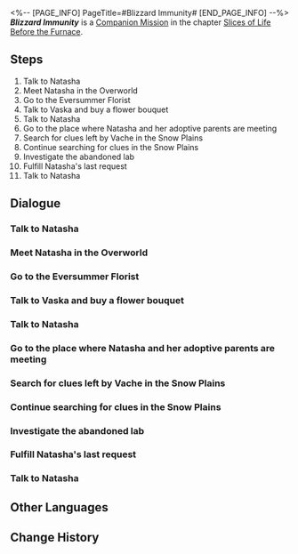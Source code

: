 <%-- [PAGE_INFO]
PageTitle=#Blizzard Immunity#
[END_PAGE_INFO] --%>
{{Stub|Dialogue, characters, and location(s)}}
{{Mission Infobox
|id            = 2011401
|title         = 
|image         = Mission Blizzard Immunity.png
|type          = Companion
|event_name    = 
|chapter       = Slices of Life Before the Furnace (Companion Mission Chapter)
|requirements  = [[Companion Mission]] ''[[Blizzard Immunity]]'' completed
|summary       = <!--official mission summary from Fate's Atlas-->
|characters    = <!--characters that appear in this mission-->
|startLocation = <!--location as it intially appears on the mission screen-->
|world         = <!--i.e. Penacony-->
|area          = <!--i.e. A Child's Dream-->
|prev          = 
|next          = 
|exp           = 350
|credits       = 25000
|stellarJade   = 
|other         = {{Card List|Traveler's Guide*2; Shield*200; "Kindling"*1|delim=;}}
}}
'''''Blizzard Immunity''''' is a [[Companion Mission]] in the chapter [[Slices of Life Before the Furnace (Companion Mission Chapter)|Slices of Life Before the Furnace]].

==Steps==
# Talk to Natasha
# Meet Natasha in the Overworld
# Go to the Eversummer Florist
# Talk to Vaska and buy a flower bouquet
# Talk to Natasha
# Go to the place where Natasha and her adoptive parents are meeting
# Search for clues left by Vache in the Snow Plains
# Continue searching for clues in the Snow Plains
# Investigate the abandoned lab
# Fulfill Natasha's last request
# Talk to Natasha

<!--
==Gameplay Notes==

--><!--
==Trial Character==

-->
==Dialogue==
{{Stub Dialogue}}
===Talk to Natasha===
{{Mission Description|type=companion|location=<!--to be added-->|Natasha sends you a message. It seems that she wants to talk about some personal stuff with you.<br />Of course you won't refuse her invitation. Go meet her at the clinic when you have time.}}
{{Dialogue Start}}
:{{tx}}
{{Dialogue End}}

===Meet Natasha in the Overworld===
{{Mission Description|type=companion|location=<!--to be added-->|update|Natasha has reconnected with her adoptive parents living in the Overworld, hoping that their network in the medical community could help the patients in the Underworld obtain more medical resources.<br />Natasha wants you to come with her, because it has been more than ten years since the last time she stepped in the Administrative District.}}
{{Dialogue Start}}
:{{tx}}
{{Dialogue End}}

===Go to the Eversummer Florist===
{{Mission Description|type=companion|location=<!--to be added-->|update|Natasha has reconnected with her adoptive parents living in the Overworld, hoping that their network in the medical community could help the patients in the Underworld obtain more medical resources.<br />You meet Natasha in the Administrative District, but there is still some time left before meeting her adoptive mother.<br />Since they haven't met each other for a long time, Natasha decides to buy a flower bouquet as a gift for her adoptive parents.}}
{{Dialogue Start}}
:{{tx}}
{{Dialogue End}}

===Talk to Vaska and buy a flower bouquet===
{{Mission Description|type=companion|location=<!--to be added-->|update|Natasha has reconnected with her adoptive parents living in the Overworld, hoping that their network in the medical community could help the patients in the Underworld obtain more medical resources.<br />It turns out that flowers have a special meaning in Natasha's family.<br />What kind of flower should you choose? Natasha hopes you can decide for her.}}
{{Dialogue Start}}
:{{tx}}
{{Dialogue End}}

===Talk to Natasha===
{{Mission Description|type=companion|location=<!--to be added-->|update|Natasha has reconnected with her adoptive parents living in the Overworld, hoping that their network in the medical community could help the patients in the Underworld obtain more medical resources.<br />You have chosen a flower bouquet. Go back and talk to Natasha again. Hopefully, she will be satisfied.}}
{{Dialogue Start}}
:{{tx}}
{{Dialogue End}}

===Go to the place where Natasha and her adoptive parents are meeting===
{{Mission Description|type=companion|location=<!--to be added-->|update|Natasha has reconnected with her adoptive parents living in the Overworld, hoping that their network in the medical community could help the patients in the Underworld obtain more medical resources.<br />After getting a bunch of flowers for Natasha's adoptive parents, you head to the meeting place.<br />Natasha looks calm, but you can't even imagine what she is going through inside.}}
{{Dialogue Start}}
:{{tx}}
{{Dialogue End}}

===Search for clues left by Vache in the Snow Plains===
{{Mission Description|type=companion|location=<!--to be added-->|update|After Natasha's short reunion with her adoptive mother, the butler brings a piece of shocking news: Vache, who went to the Snow Plains alone, had sent a letter to Natasha.<br />According to this letter, Vache was continuing his research on "Blizzard Immunity" in the Snow Plains.<br />Natasha is so excited. She invites you to go investigate in the outlying Snow Plains with her.}}
{{Dialogue Start}}
:{{tx}}
{{Dialogue End}}

===Continue searching for clues in the Snow Plains===
{{Mission Description|type=companion|location=<!--to be added-->|update|Natasha and you head towards the Snow Plains, searching for traces of Vache's life.<br />You find the lab equipment that Vache left long ago, but that alone is far from enough to locate Vache's whereabouts.<br />Natasha doesn't want to give up, so you have to go deeper into the Snow Plains.}}
{{Dialogue Start}}
:{{tx}}
{{Dialogue End}}

===Investigate the abandoned lab===
{{Mission Description|type=companion|location=<!--to be added-->|update|Natasha and you head towards the Snow Plains, searching for traces of Vache's life.<br />After defeating some troublesome enemies, you finally arrive at Vache's lab.<br />Maybe he had already died long ago, maybe he only temporarily left this place... Either way, you should investigate this area carefully.}}
{{Dialogue Start}}
:{{tx}}
{{Dialogue End}}

===Fulfill Natasha's last request===
{{Mission Description|type=companion|location=<!--to be added-->|update|After reading Vache's last experiment notes, Natasha decides to inherit his wish and continue the research on "Blizzard Immunity."<br />Also, she has one last request for you...}}
{{Dialogue Start}}
:{{tx}}
{{Dialogue End}}

===Talk to Natasha===
{{Mission Description|type=companion|location=<!--to be added-->|update|Natasha has reconnected with her adoptive parents living in the Overworld, hoping that their network in the medical community could help the patients in the Underworld obtain more medical resources.<br />You have chosen a flower bouquet. Go back and talk to Natasha again. Hopefully, she will be satisfied.}}
{{Dialogue Start}}
:{{tx}}
{{Dialogue End}}

==Other Languages==
{{Other Languages
|en   = Blizzard Immunity
|zhs  = 风雪免疫
|zht  = 風雪免疫
|ja   = 吹雪免疫
|ko   = 눈보라 면역
|es   = Inmunidad a la ventisca
|fr   = Immunité au blizzard
|ru   = Иммунитет к метели
|th   = ภูมิต้านลมหนาว
|vi   = Miễn Dịch Gió Tuyết
|de   = Immunität gegen Schneesturm
|id   = Kekebalan Pada Badai
|pt   = Imunidade à Nevasca
}}

==Change History==
{{Change History|1.0}}
